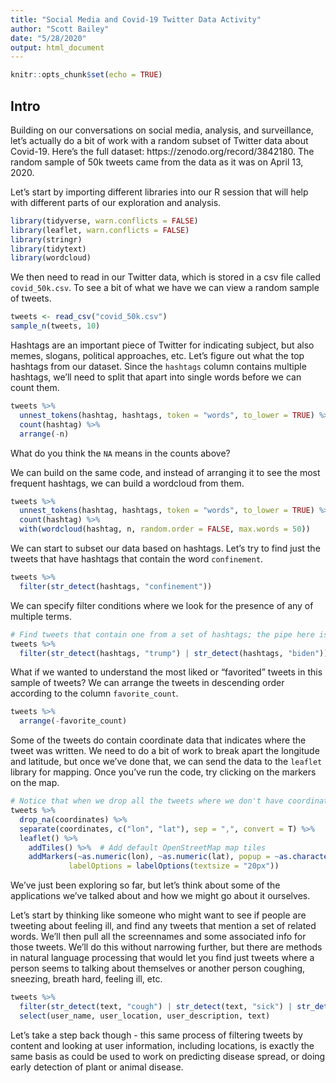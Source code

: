 ```yaml
---
title: "Social Media and Covid-19 Twitter Data Activity"
author: "Scott Bailey"
date: "5/28/2020"
output: html_document
---
```

```r
knitr::opts_chunk$set(echo = TRUE)
```

## Intro

Building on our conversations on social media, analysis, and surveillance, let's actually do a bit of work with a random subset of Twitter data about Covid-19. Here's the full dataset: https://zenodo.org/record/3842180. The random sample of 50k tweets came from the data as it was on April 13, 2020. 

Let's start by importing different libraries into our R session that will help with different parts of our exploration and analysis. 

```r
library(tidyverse, warn.conflicts = FALSE)
library(leaflet, warn.conflicts = FALSE)
library(stringr)
library(tidytext)
library(wordcloud)
```

We then need to read in our Twitter data, which is stored in a csv file called `covid_50k.csv`. To see a bit of what we have we can view a random sample of tweets. 

```r
tweets <- read_csv("covid_50k.csv")
sample_n(tweets, 10)
```

Hashtags are an important piece of Twitter for indicating subject, but also memes, slogans, political approaches, etc. Let's figure out what the top hashtags from our dataset. Since the `hashtags` column contains multiple hashtags, we'll need to split that apart into single words before we can count them. 

```r
tweets %>%
  unnest_tokens(hashtag, hashtags, token = "words", to_lower = TRUE) %>%
  count(hashtag) %>%
  arrange(-n)
```

What do you think the `NA` means in the counts above? 

We can build on the same code, and instead of arranging it to see the most frequent hashtags, we can build a wordcloud from them. 

```r
tweets %>%
  unnest_tokens(hashtag, hashtags, token = "words", to_lower = TRUE) %>%
  count(hashtag) %>%
  with(wordcloud(hashtag, n, random.order = FALSE, max.words = 50))
```
We can start to subset our data based on hashtags. Let's try to find just the tweets that have hashtags that contain the word `confinement`. 

```r
tweets %>%
  filter(str_detect(hashtags, "confinement"))
```

We can specify filter conditions where we look for the presence of any of multiple terms. 

```r
# Find tweets that contain one from a set of hashtags; the pipe here is an "or" operator
tweets %>%
  filter(str_detect(hashtags, "trump") | str_detect(hashtags, "biden"))
```

What if we wanted to understand the most liked or "favorited" tweets in this sample of tweets? We can arrange the tweets in descending order according to the column `favorite_count`. 

```r
tweets %>%
  arrange(-favorite_count)
```

Some of the tweets do contain coordinate data that indicates where the tweet was written. We need to do a bit of work to break apart the longitude and latitude, but once we've done that, we can send the data to the `leaflet` library for mapping. Once you've run the code, try clicking on the markers on the map. 

```r
# Notice that when we drop all the tweets where we don't have coordinate information, we only have 52 of 50,000 left.
tweets %>%
  drop_na(coordinates) %>%
  separate(coordinates, c("lon", "lat"), sep = ",", convert = T) %>%
  leaflet() %>%
    addTiles() %>%  # Add default OpenStreetMap map tiles
    addMarkers(~as.numeric(lon), ~as.numeric(lat), popup = ~as.character(text),
             labelOptions = labelOptions(textsize = "20px"))
```

We've just been exploring so far, but let's think about some of the applications we've talked about and how we might go about it ourselves. 

Let's start by thinking like someone who might want to see if people are tweeting about feeling ill, and find any tweets that mention a set of related words. We'll then pull all the screennames and some associated info for those tweets. We'll do this without narrowing further, but there are methods in natural language processing that would let you find just tweets where a person seems to talking about themselves or another person coughing, sneezing, breath hard, feeling ill, etc. 

```r
tweets %>%
  filter(str_detect(text, "cough") | str_detect(text, "sick") | str_detect(text, "breathing")) %>%
  select(user_name, user_location, user_description, text)
```

Let's take a step back though - this same process of filtering tweets by content and looking at user information, including locations, is exactly the same basis as could be used to work on predicting disease spread, or doing early detection of plant or animal disease. 
